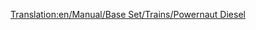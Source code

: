 [[Translation:en/Manual/Base Set/Trains/Powernaut Diesel]]
{{es/Manual/Base Set/Trains/Trenes|Imagen=
|Nombre=Powernaut Diesel
|Precio=  € ( £)
|Velocidad= km/h ( mph)
|Peso= t
|Potencia=CV ( kW)
|Coste-anual= € ( £)
|Diseño=
|Duración=
|Capacidad=
|Descripción=
|Vida-real=
}}